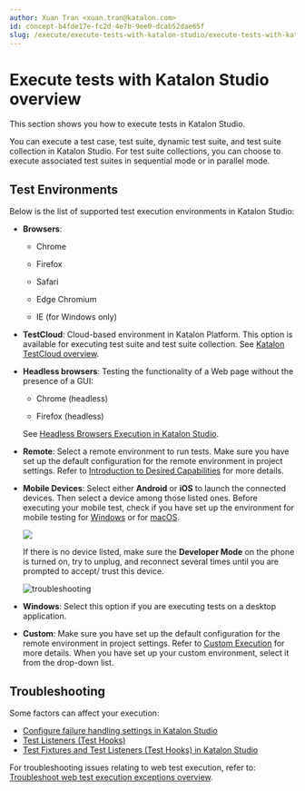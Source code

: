 ```yaml
---
author: Xuan Tran <xuan.tran@katalon.com>
id: concept-b4fde17e-fc2d-4e7b-9ee0-dcab52dae65f
slug: /execute/execute-tests-with-katalon-studio/execute-tests-with-katalon-studio-overview
---
```


# Execute tests with Katalon Studio overview

This section shows you how to execute tests in Katalon Studio.

You can execute a test case, test suite, dynamic test suite, and test suite collection in Katalon Studio. For test suite collections, you can choose to execute associated test suites in sequential mode or in parallel mode.

## Test Environments

Below is the list of supported test execution environments in Katalon Studio:

-   **Browsers**:

    -   Chrome

    -   Firefox

    -   Safari

    -   Edge Chromium

    -   IE \(for Windows only\)

-   **TestCloud**: Cloud-based environment in Katalon Platform. This option is available for executing test suite and test suite collection. See [Katalon TestCloud overview](/execute/cloud-based-test-execution/test-execution-with-testcloud/testcloud-overview).

-   **Headless browsers**: Testing the functionality of a Web page without the presence of a GUI:

    -   Chrome \(headless\)

    -   Firefox \(headless\)

    See [Headless Browsers Execution in Katalon Studio](/execute/execute-tests-with-katalon-studio/headless-browsers-execution-in-katalon-studio).

-   **Remote**: Select a remote environment to run tests. Make sure you have set up the default configuration for the remote environment in project settings. Refer to [Introduction to Desired Capabilities](/create-tests/manage-projects/project-settings/desired-capabilities/introduction-to-desired-capabilities-in-katalon-studio) for more details.

-   **Mobile Devices**: Select either **Android** or **iOS** to launch the connected devices. Then select a device among those listed ones. Before executing your mobile test, check if you have set up the environment for mobile testing for [Windows](https://docs.katalon.com/display/KD/Mobile+on+Windows) or for [macOS](https://docs.katalon.com/display/KD/Mobile+on+macOS).

    <img src="/doc_images/Documents/Execute/Execute_tests_in_Katalon_Studio/execute-a-test-case/image/ks-android-device.png" width={400} />

    If there is no device listed, make sure the **Developer Mode** on the phone is turned on, try to unplug, and reconnect several times until you are prompted to accept/ trust this device.

    <img src="https://github.com/katalon-studio/docs-images/raw/master/katalon-studio/docs/create-test-suite/device-troubleshoot.png" width={400} alt="troubleshooting" />

-   **Windows**: Select this option if you are executing tests on a desktop application.

-   **Custom**: Make sure you have set up the default configuration for the remote environment in project settings. Refer to [Custom Execution](/create-tests/manage-projects/project-settings/desired-capabilities/set-custom-desired-capabilities-in-katalon-studio) for more details. When you have set up your custom environment, select it from the drop-down list.


## Troubleshooting

Some factors can affect your execution:

-   [Configure failure handling settings in Katalon Studio](/maintain/configure-failure-handling-settings-in-katalon-studio)
-   [Test Listeners \(Test Hooks\)](/create-tests/create-test-cases/test-fixtures-and-test-listeners-test-hooks-in-katalon-studio#)
-   [Test Fixtures and Test Listeners \(Test Hooks\) in Katalon Studio](/create-tests/create-test-cases/test-fixtures-and-test-listeners-test-hooks-in-katalon-studio)

For troubleshooting issues relating to web test execution, refer to: [Troubleshoot web test execution exceptions overview](/create-tests/troubleshooting-for-test-creation/troubleshoot-web-automated-testing/troubleshoot-web-test-execution-exceptions-overview).